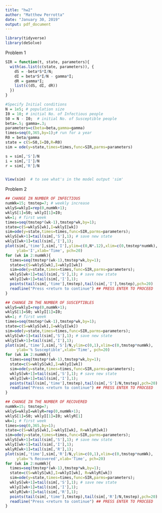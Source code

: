 ```yaml
---
title: "hw2"
author: "Matthew Perrotta"
date: "January 30, 2019"
output: pdf_document
---
```

```r
library(tidyverse)
library(deSolve)
```

Problem 1
```r
SIR = function(t, state, parameters){
  with(as.list(c(state, parameters)), {
    dS = -beta*S*I/N;
    dI = beta*S*I/N - gamma*I;
    dR = gamma*I;
    list(c(dS, dI, dR))
  })
}
```

```r
#Specify Initial conditions
N = 1e5; # population size
I0 = 10; # initial No. of Infectious people
S0 = N - I0;  # initial No. of Susceptible people
beta=.5; gamma=.3;
parameters=c(beta=beta,gamma=gamma)
times=seq(0,365,by=1);# run for a year
R0 = beta/gamma
state = c(S=S0,I=I0,R=R0)
sim = ode(y=state,times=times,func=SIR,parms=parameters)

s = sim[,'S']/N
i = sim[,'I']/N
r = sim[,'R']/N


View(sim)  # to see what's in the model output 'sim'
```


Problem 2
```r
## CHANGE IN NUMBER OF INFECTIOUS
numWk=15; tmstep=7; # weekly increase
wklyS=wklyI=rep(0,numWk+1);
wklyS[1]=S0; wklyI[1]=I0;
wk=1; # first week
times=seq(tmstep*(wk-1),tmstep*wk,by=1);
state=c(S=wklyS[wk],I=wklyI[wk])
sim=ode(y=state,times=times,func=SIR,parms=parameters);
wklyS[wk+1]=tail(sim[,'S'],1); # save new state
wklyI[wk+1]=tail(sim[,'I'],1);
plot(sim[,'time'],sim[,'I'],ylim=c(0,N*.12),xlim=c(0,tmstep*numWk),
     ylab='I',xlab='Time', pch=20)
for (wk in 2:numWk){
  times=seq(tmstep*(wk-1),tmstep*wk,by=1);
  state=c(S=wklyS[wk],I=wklyI[wk])
  sim=ode(y=state,times=times,func=SIR,parms=parameters);
  wklyS[wk+1]=tail(sim[,'S'],1); # save new state
  wklyI[wk+1]=tail(sim[,'I'],1);
  points(tail(sim[,'time'],tmstep),tail(sim[,'I'],tmstep),pch=20)
  readline("Press <return to continue") ## PRESS ENTER TO PROCEED
}

## CHANGE IN THE NUMBER OF SUSCEPTIBLES
wklyS=wklyI=rep(0,numWk+1);
wklyS[1]=S0; wklyI[1]=I0;
wk=1; # first week
times=seq(tmstep*(wk-1),tmstep*wk,by=1);
state=c(S=wklyS[wk],I=wklyI[wk])
sim=ode(y=state,times=times,func=SIR,parms=parameters);
wklyS[wk+1]=tail(sim[,'S'],1); # save new state
wklyI[wk+1]=tail(sim[,'I'],1);
plot(sim[,'time'],sim[,'S']/N,ylim=c(0,1),xlim=c(0,tmstep*numWk),
     ylab='% Susceptible',xlab='Time', pch=20)
for (wk in 2:numWk){
  times=seq(tmstep*(wk-1),tmstep*wk,by=1);
  state=c(S=wklyS[wk],I=wklyI[wk])
  sim=ode(y=state,times=times,func=SIR,parms=parameters);
  wklyS[wk+1]=tail(sim[,'S'],1); # save new state
  wklyI[wk+1]=tail(sim[,'I'],1);
  points(tail(sim[,'time'],tmstep),tail(sim[,'S']/N,tmstep),pch=20)
  readline("Press <return to continue") ## PRESS ENTER TO PROCEED
}

## CHANGE IN THE NUMBER OF RECOVERED
numWk=15; tmstep=7;
wklyS=wklyI=wklyR=rep(0,numWk+1);
wklyS[1]=S0; wklyI[1]=I0; wklyR[1]
wk=1; # first week
times=seq(0,365,by=1);
state=c(S=wklyS[wk],I=wklyI[wk], R=wklyR[wk])
sim=ode(y=state,times=times,func=SIR,parms=parameters);
wklyS[wk+1]=tail(sim[,'S'],1); # save new state
wklyI[wk+1]=tail(sim[,'I'],1);
wklyR[wk+1]=tail(sim[,'R'],1);
plot(sim[,'time'],sim[,'R']/N,ylim=c(0,1),xlim=c(0,tmstep*numWk),
     ylab='% Recovered',xlab='Time', pch=20)
for (wk in 2:numWk){
  times=seq(tmstep*(wk-1),tmstep*wk,by=1);
  state=c(S=wklyS[wk],I=wklyI[wk], R=wklyR[wk])
  sim=ode(y=state,times=times,func=SIR,parms=parameters);
  wklyS[wk+1]=tail(sim[,'S'],1); # save new state
  wklyI[wk+1]=tail(sim[,'I'],1);
  wklyR[wk+1]=tail(sim[,'R'],1);
  points(tail(sim[,'time'],tmstep),tail(sim[,'R']/N,tmstep),pch=20)
  readline("Press <return to continue") ## PRESS ENTER TO PROCEED
}
```


